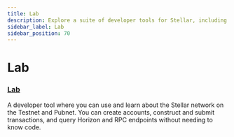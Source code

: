 ```yaml
---
title: Lab
description: Explore a suite of developer tools for Stellar, including Lab
sidebar_label: Lab
sidebar_position: 70
---
```


# Lab

### [Lab](https://laboratory.stellar.org/#?network=test)

A developer tool where you can use and learn about the Stellar network on the Testnet and Pubnet. You can create accounts, construct and submit transactions, and query Horizon and RPC endpoints without needing to know code.
